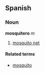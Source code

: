 ==Spanish==
===Noun===
'''mosquitero''' ''m''

# [[mosquito net]]

====Related terms====
*[[mosquito]]